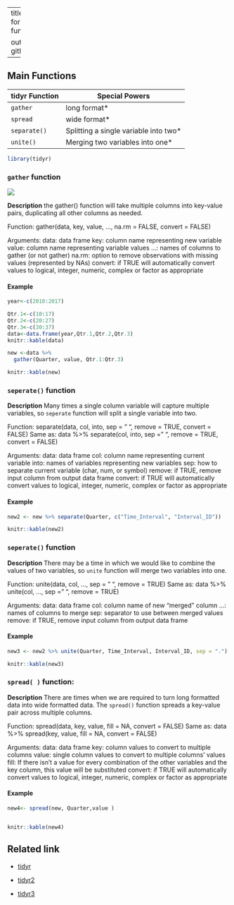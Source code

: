 
---
title: "Cheatsheet for tidyr function"

output: github_document
---
## Main Functions

 tidyr Function | Special Powers
-------------------|----------------------------
  `gather`         | long format\*
  `spread`         | wide format\*
  `separate()`     | Splitting a single variable into two\*
  `unite()`        | Merging two variables into one\*
```r
library(tidyr)
```

### `gather` function

![](http://b243.photo.store.qq.com/psb?/752a85a3-4499-4558-bfba-dc2edb3ff4fe/.B7chYYghbbwZcF0s1itOjzghh4M7XLe61LDo2oGg9g!/c/dPMAAAAAAAAA&bo=8AN0AvADdAIDACU!&rf=mood_app)

**Description** the gather() function will take multiple columns into key-value pairs, duplicating all other columns as needed.

Function:       gather(data, key, value, ..., na.rm = FALSE, convert = FALSE)

Arguments:
        data:           data frame
        key:            column name representing new variable
        value:          column name representing variable values
        ...:            names of columns to gather (or not gather)
        na.rm:          option to remove observations with missing values (represented by NAs)
        convert:        if TRUE will automatically convert values to logical, integer, numeric, complex or 
                        factor as appropriate
                        
#### Example

```r
year<-c(2010:2017)

Qtr.1<-c(10:17)
Qtr.2<-c(20:27)
Qtr.3<-c(30:37)
data<-data.frame(year,Qtr.1,Qtr.2,Qtr.3)
knitr::kable(data)
```

```r

new <-data %>%
  gather(Quarter, value, Qtr.1:Qtr.3)

knitr::kable(new)
```

### `seperate()` function

**Description**  Many times a single column variable will capture multiple variables, so `seperate` function  will split a single variable into two.

Function:       separate(data, col, into, sep = " ", remove = TRUE, convert = FALSE)
Same as:        data %>% separate(col, into, sep = " ", remove = TRUE, convert = FALSE)

Arguments:
        data:           data frame
        col:            column name representing current variable
        into:           names of variables representing new variables
        sep:            how to separate current variable (char, num, or symbol)
        remove:         if TRUE, remove input column from output data frame
        convert:        if TRUE will automatically convert values to logical, integer, numeric, complex or 
                        factor as appropriate
 
         
#### Example
                       
```r
new2 <- new %>% separate(Quarter, c("Time_Interval", "Interval_ID"))

knitr::kable(new2)
```

### `seperate()` function

**Description** There may be a time in which we would like to combine the values of two variables, so `unite` function will merge two variables into one.

Function:       unite(data, col, ..., sep = " ", remove = TRUE)
Same as:        data %>% unite(col, ..., sep = " ", remove = TRUE)

Arguments:
        data:           data frame
        col:            column name of new "merged" column
        ...:            names of columns to merge
        sep:            separator to use between merged values
        remove:         if TRUE, remove input column from output data frame

        
#### Example
        
```r
new3 <- new2 %>% unite(Quarter, Time_Interval, Interval_ID, sep = ".")

knitr::kable(new3)

```

### `spread( )` function:

**Description**  There are times when we are required to turn long formatted data into wide formatted data. The `spread()` function spreads a key-value pair across multiple columns.

Function:       spread(data, key, value, fill = NA, convert = FALSE)
Same as:        data %>% spread(key, value, fill = NA, convert = FALSE)

Arguments:
        data:           data frame
        key:            column values to convert to multiple columns
        value:          single column values to convert to multiple columns' values 
        fill:           If there isn't a value for every combination of the other variables and the key 
                        column, this value will be substituted
        convert:        if TRUE will automatically convert values to logical, integer, numeric, complex or 
                        factor as appropriate

#### Example

```r
new4<- spread(new, Quarter,value )


knitr::kable(new4)
```

## Related link

+ [tidyr](https://rpubs.com/bradleyboehmke/data_wrangling)

+ [tidyr2](https://blog.rstudio.com/2014/07/22/introducing-tidyr/)

+ [tidyr3](https://www.rdocumentation.org/packages/tidyr/versions/0.7.1/topics/gather)